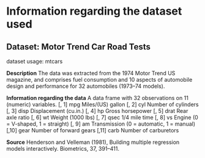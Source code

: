 # Information regarding the dataset used

## Dataset: Motor Trend Car Road Tests

dataset usage: mtcars

**Description**
The data was extracted from the 1974 Motor Trend US magazine, and comprises fuel consumption and 10 aspects of automobile design and performance for 32 automobiles (1973–74 models).

**Information regarding the data**
A data frame with 32 observations on 11 (numeric) variables.
[, 1]	mpg	Miles/(US) gallon
[, 2]	cyl	Number of cylinders
[, 3]	disp	Displacement (cu.in.)
[, 4]	hp	Gross horsepower
[, 5]	drat	Rear axle ratio
[, 6]	wt	Weight (1000 lbs)
[, 7]	qsec	1/4 mile time
[, 8]	vs	Engine (0 = V-shaped, 1 = straight)
[, 9]	am	Transmission (0 = automatic, 1 = manual)
[,10]	gear	Number of forward gears
[,11]	carb	Number of carburetors

**Source**
Henderson and Velleman (1981), Building multiple regression models interactively. Biometrics, 37, 391–411.